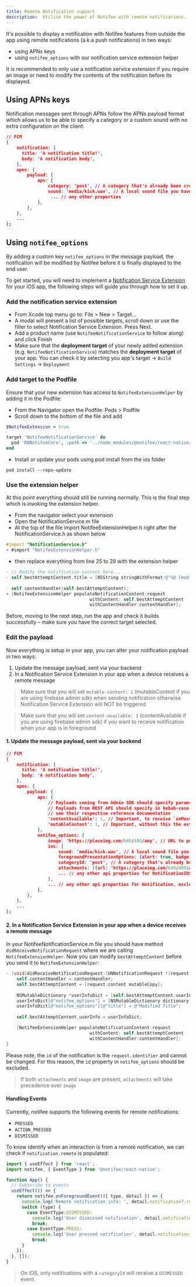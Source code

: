 ```yaml
---
title: Remote Notification support
description:  Utilise the power of Notifee with remote notifications.
---
```


It's possible to display a notification with Notifee features from outside the app using remote notifications (a.k.a push notifications) in two ways:
 - using APNs keys
 - using `notifee_options` with our notification service extension helper

It is recommended to only use a notification service extension if you require an image or need to modify the contents of the notification before its displayed.

## Using APNs keys

Notification messages sent through APNs follow the APNs payload format which allows us to be able to specify a category or a custom sound with no extra configuration on the client:

```json
// FCM
{
    notification: {
      title: 'A notification title!',
      body: 'A notification body',
    },
    apns: {
        payload: {
            aps: {
                category: 'post', // A category that's already been created by your app
                sound: 'media/kick.wav', // A local sound file you have inside your app's bundle
                 ... // any other properties
            },
        },
    },
    ...
};
```

## Using `notifee_options`

By adding a custom key `notifee_options` in the message payload, the notification will be modified by Notifee before it is finally displayed to the end user.

To get started, you will need to implement a [Notification Service Extension](https://developer.apple.com/documentation/usernotifications/unnotificationserviceextension) for your iOS app, the following steps will guide you through how to set it up.

### Add the notification service extension

* From Xcode top menu go to: File > New > Target...
* A modal will present a list of possible targets, scroll down or use the filter to select Notification Service Extension. Press Next.
* Add a product name (use `NotifeeNotificationService` to follow along) and click Finish
* Make sure that the **deployment target** of your newly added extension (e.g. `NotifeeNotificationService`) matches the **deployment target** of your app. You can check it by selecting you app's target -> `Build Settings` -> `Deployment`

### Add target to the Podfile

Ensure that your new extension has access to `NotifeeExtensionHelper` by adding it in the Podfile:
* From the Navigator open the Podfile: Pods > Podfile
* Scroll down to the bottom of the file and add

```ruby
$NotifeeExtension = true

target 'NotifeeNotificationService' do
  pod 'RNNotifeeCore', :path => '../node_modules/@notifee/react-native/RNNotifeeCore.podspec'
end

```

* Install or update your pods using pod install from the ios folder

`pod install --repo-update`

### Use the extension helper

At this point everything should still be running normally. This is the final step which is invoking the extension helper.

* From the navigator select your extension
* Open the NotificationService.m file
* At the top of the file import NotifeeExtensionHelper.h right after the NotificationService.h as shown below

```objectivec
#import "NotificationService.h"
+ #import "NotifeeExtensionHelper.h"
```

* then replace everything from line 25 to 28 with the extension helper
```objectivec
- // Modify the notification content here...
- self.bestAttemptContent.title = [NSString stringWithFormat:@"%@ [modified]", self.bestAttemptContent.title];
    
- self.contentHandler(self.bestAttemptContent);
+ [NotifeeExtensionHelper populateNotificationContent:request
                                withContent: self.bestAttemptContent
                                withContentHandler:contentHandler];
```

Before, moving to the next step, run the app and check it builds successfully – make sure you have the correct target selected. 

### Edit the payload

Now everything is setup in your app, you can alter your notification payload in two ways:

1. Update the message payload, sent via your backend
2. In a Notification Service Extension in your app when a device receives a remote message

> Make sure that you will set `mutable-content: 1` (mutableContent if you are using firebase admin sdk) when sending notification otherwise Notification Service Extension will NOT be triggered

> Make sure that you will set `content-available: 1` (contentAvailable if you are using firebase admin sdk) if you want to receive notification when your app is in foreground


#### 1. Update the message payload, sent via your backend

```json
// FCM
{
    notification: {
      title: 'A notification title!',
      body: 'A notification body',
    },
    apns: {
        payload: {
            aps: {
                // Payloads coming from Admin SDK should specify params in camelCase. 
                // Payloads from REST API should specify in kebab-case
                // see their respective reference documentation
                'contentAvailable': 1, // Important, to receive `onMessage` event in the foreground when message is incoming
                'mutableContent': 1, // Important, without this the extension won't fire
            },
            notifee_options: {
                image: 'https://placeimg.com/640/480/any', // URL to pointing to a remote image
                ios: {
                    sound: 'media/kick.wav', // A local sound file you have inside your app's bundle
                    foregroundPresentationOptions: {alert: true, badge: true, sound: true, banner: true, list: true},
                    categoryId: 'post', // A category that's already been created by your app
                    attachments: [{url: 'https://placeimg.com/640/480/any', thumbnailHidden: true}] // array of attachments of type `IOSNotificationAttachment`
                    ... // any other api properties for NotificationIOS
                },
                ... // any other api properties for Notification, excluding `id`
            },
        },
    },
    ...
};
```

#### 2. In a Notification Service Extension in your app when a device receives a remote message

In your NotifeeNotificationService.m file you should have method `didReceiveNotificationRequest` where we are calling `NotifeeExtensionHelper`. Now you can modify
`bestAttemptContent` before you send it to `NotifeeExtensionHelper`:

```objectivec
- (void)didReceiveNotificationRequest:(UNNotificationRequest *)request withContentHandler:(void (^)(UNNotificationContent * _Nonnull))contentHandler {
    self.contentHandler = contentHandler;
    self.bestAttemptContent = [request.content mutableCopy];
  
    NSMutableDictionary *userInfoDict = [self.bestAttemptContent.userInfo mutableCopy];
    userInfoDict[@"notifee_options"] = [NSMutableDictionary dictionary];
    userInfoDict[@"notifee_options"][@"title"] = @"Modified Title";
  
    self.bestAttemptContent.userInfo = userInfoDict;

    [NotifeeExtensionHelper populateNotificationContent:request
                                withContent: self.bestAttemptContent
                                withContentHandler:contentHandler];
}
```

Please note, the `id` of the notification is the `request.identifier` and cannot be changed. For this reason, the `id` property in `notifee_options` should be excluded.

> If both `attachments` and `image` are present, `attachments` will take precedence over `image`

#### Handling Events

Currently, notifee supports the following events for remote notifications:

- `PRESSED`
- `ACTION_PRESSED`
- `DISMISSED`

To know identify when an interaction is from a remote notification, we can check if `notification.remote` is populated:

```jsx
import { useEffect } from 'react';
import notifee, { EventType } from '@notifee/react-native';

function App() {
  // Subscribe to events
  useEffect(() => {
    return notifee.onForegroundEvent(({ type, detail }) => {
      console.log('Remote notification info: ', detail.notification?.remote)
      switch (type) {
        case EventType.DISMISSED:
          console.log('User dismissed notification', detail.notification);
          break;
        case EventType.PRESS:
          console.log('User pressed notification', detail.notification);
          break;
      }
    });
  }, []);
}
```

> On iOS, only notifications with a `categoryId` will receive a `DISMISSED` event.